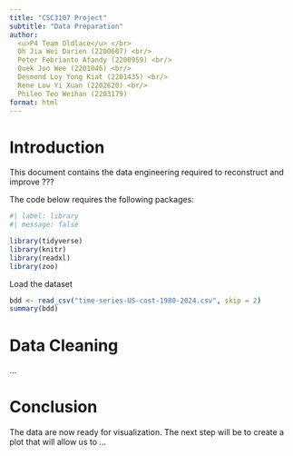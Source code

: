 ```yaml
---
title: "CSC3107 Project"
subtitle: "Data Preparation"
author:
  <u>P4 Team Oldlace</u> </br>
  Oh Jia Wei Darien (2200607) <br/>
  Peter Febrianto Afandy (2200959) <br/>
  Quek Joo Wee (2201046) <br/>
  Desmond Loy Yong Kiat (2201435) <br/>
  Rene Low Yi Xuan (2202620) <br/>
  Phileo Teo Weihan (2203179)
format: html
---
```


# Introduction
This document contains the data engineering required to reconstruct and improve ???

The code below requires the following packages:
```r
#| label: library
#| message: false

library(tidyverse)
library(knitr)
library(readxl)
library(zoo)
```

Load the dataset
```r
bdd <- read_csv("time-series-US-cost-1980-2024.csv", skip = 2)
summary(bdd)
```


# Data Cleaning
...

# Conclusion

The data are now ready for visualization. The next step will be to create a plot that will allow us to ...
